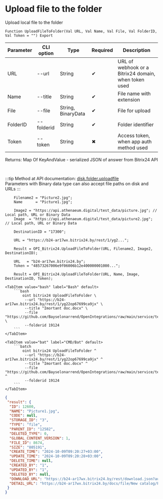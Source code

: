 ﻿---
sidebar_position: 2
---


# Upload file to the folder
 Upload local file to the folder



`Function UploadFileToFolder(Val URL, Val Name, Val File, Val FolderID, Val Token = "") Export`

  | Parameter | CLI option | Type | Required | Description |
  |-|-|-|-|-|
  | URL | --url | String | &#x2714; | URL of webhook or a Bitrix24 domain, when token used |
  | Name | --title | String | &#x2714; | File name with extension |
  | File | --file | String, BinaryData | &#x2714; | File for upload |
  | FolderID | --folderid | String | &#x2714; | Folder identifier |
  | Token | --token | String | &#x2716; | Access token, when app auth method used |

  
  Returns:  Map Of KeyAndValue - serialized JSON of answer from Bitrix24 API

<br/>

:::tip
Method at API documentation: [disk.folder.uploadfile](https://dev.1c-bitrix.ru/rest_help/disk/folder/disk_folder_uploadfile.php)<br/>
Parameters with Binary data type can also accept file paths on disk and URLs
:::
<br/>


```bsl title="1C:Enterprise/OneScript code example"
    Filename2 = "Picture2.jpg";
    Name      = "Picture1.jpg";

    Image2 = "https://api.athenaeum.digital/test_data/picture.jpg"; // Local path, URL or Binary Data
    Image  = "https://api.athenaeum.digital/test_data/picture2.jpg"; // Local path, URL or Binary Data

    DestinationID = "17300";

    URL = "https://b24-ar17wx.bitrix24.by/rest/1/yg2...";

    Result = OPI_Bitrix24.UploadFileToFolder(URL, Filename2, Image2, DestinationID);

    URL   = "b24-ar17wx.bitrix24.by";
    Token = "48573267006e9f06006b12e400000001000...";

    Result = OPI_Bitrix24.UploadFileToFolder(URL, Name, Image, DestinationID, Token);
```
 

 <Tabs>
  
    <TabItem value="bash" label="Bash" default>
        ```bash
            oint bitrix24 UploadFileToFolder \
             --url "https://b24-ar17wx.bitrix24.by/rest/1/yg22op67699ca9jx" \
             --title "Imortant doc.docx" \
             --file "https://github.com/Bayselonarrend/OpenIntegrations/raw/main/service/test_data/document.docx" \
             --folderid 19124
        ```
    </TabItem>
  
    <TabItem value="bat" label="CMD/Bat" default>
        ```batch
            oint bitrix24 UploadFileToFolder ^
             --url "https://b24-ar17wx.bitrix24.by/rest/1/yg22op67699ca9jx" ^
             --title "Imortant doc.docx" ^
             --file "https://github.com/Bayselonarrend/OpenIntegrations/raw/main/service/test_data/document.docx" ^
             --folderid 19124
        ```
    </TabItem>
</Tabs>


```json title="Result"
{
 "result": {
  "ID": 12600,
  "NAME": "Picture1.jpg",
  "CODE": null,
  "STORAGE_ID": "3",
  "TYPE": "file",
  "PARENT_ID": "12582",
  "DELETED_TYPE": 0,
  "GLOBAL_CONTENT_VERSION": 1,
  "FILE_ID": 8674,
  "SIZE": "805191",
  "CREATE_TIME": "2024-10-09T09:20:27+03:00",
  "UPDATE_TIME": "2024-10-09T09:20:28+03:00",
  "DELETE_TIME": null,
  "CREATED_BY": "1",
  "UPDATED_BY": "1",
  "DELETED_BY": null,
  "DOWNLOAD_URL": "https://b24-ar17wx.bitrix24.by/rest/download.json?auth=6b2e0667006e9f06006b12e4000000010000072c4914d2a629a27f8e468fd6a8ba64ff&token=disk%7CaWQ9MTI2MDAmXz13R0UzRTVSSkd0QjdkRG50RUlNRXFPTW9YOXY4ZDJSdQ%3D%3D%7CImRvd25sb2FkfGRpc2t8YVdROU1USTJNREFtWHoxM1IwVXpSVFZTU2tkMFFqZGtSRzUwUlVsTlJYRlBUVzlZT1hZNFpESlNkUT09fDZiMmUwNjY3MDA2ZTlmMDYwMDZiMTJlNDAwMDAwMDAxMDAwMDA3MmM0OTE0ZDJhNjI5YTI3ZjhlNDY4ZmQ2YThiYTY0ZmYi.Cqt7v%2BQbuicLFUvKMHOeSmN9P5txXsdUHdLBs9FfHOU%3D",
  "DETAIL_URL": "https://b24-ar17wx.bitrix24.by/docs/file/New catalog/Picture1.jpg"
 }
}
```
